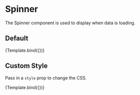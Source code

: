 
<Meta title="Components/Spinner" component={Spinner} />


# Spinner

The Spinner component is used to display when data is loading.

## Default

<Story name="Default" args={{}}>
  {Template.bind({})}
</Story>

<ArgsTable story="Default" />

## Custom Style

Pass in a `style` prop to change the CSS.

<Canvas>
  <Story
    name="Custom Style"
    args={{
      style: { border: '2px solid red' },
    }}
  >
    {Template.bind({})}
  </Story>
</Canvas>

